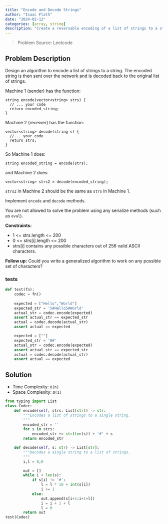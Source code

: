 ```yaml
---
title: "Encode and Decode Strings"
author: "Isaac Flath"
date: "2024-02-12"
categories: [array, string]
description: "Create a reversable encoding of a list of strings to a string"
---
```


>Problem Source:  Leetcode

## Problem Description

Design an algorithm to encode a list of strings to a string. The encoded string is then sent over the network and is decoded back to the original list of strings.

Machine 1 (sender) has the function:
```
string encode(vector<string> strs) {
  // ... your code
  return encoded_string;
}
```

Machine 2 (receiver) has the function:
```
vector<string> decode(string s) {
  //... your code
  return strs;
}
```
So Machine 1 does:

```
string encoded_string = encode(strs);
```
and Machine 2 does:
```
vector<string> strs2 = decode(encoded_string);
```

`strs2` in Machine 2 should be the same as `strs` in Machine 1.

Implement `encode` and `decode` methods.

You are not allowed to solve the problem using any serialize methods (such as `eval`).

**Constraints:**

+ 1 <= strs.length <= 200
+ 0 <= strs[i].length <= 200
+ strs[i] contains any possible characters out of 256 valid ASCII characters.
 
**Follow up:** Could you write a generalized algorithm to work on any possible set of characters?

### tests

```python
def test(fn):
    codec = fn()
    
    expected = ["Hello","World"]
    expected_str = '5#Hello5#World'
    actual_str = codec.encode(expected)
    assert actual_str == expected_str
    actual = codec.decode(actual_str)
    assert actual == expected

    expected = [""]
    expected_str = '0#'
    actual_str = codec.encode(expected)
    assert actual_str == expected_str
    actual = codec.decode(actual_str)
    assert actual == expected

```


## Solution

+ Time Complexity: `O(n)`
+ Space Complexity: `O(1)`

```python
from typing import List
class Codec:
    def encode(self, strs: List[str]) -> str:
        """Encodes a list of strings to a single string.
        """
        encoded_str = ''
        for s in strs:
            encoded_str += str(len(s)) + '#' + s
        return encoded_str

    def decode(self, s: str) -> List[str]:
        """Decodes a single string to a list of strings.
        """
        i,l = 0,0

        out = []
        while i < len(s):
            if s[i] != '#':
                l = l * 10 + int(s[i])
                i += 1
            else:
                out.append(s[i+1:i+1+l])
                i = i + 1 + l
                l = 0
        return out
test(Codec)
```


